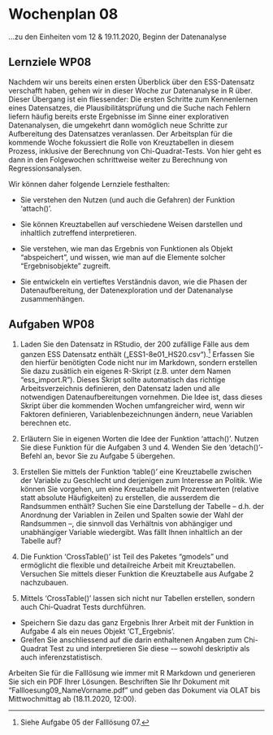 # Wochenplan 08

...zu den Einheiten vom 12 & 19.11.2020, Beginn der Datenanalyse

## Lernziele WP08

Nachdem wir uns bereits einen ersten Überblick über den ESS-Datensatz verschafft haben, gehen wir in dieser Woche zur Datenanalyse in R über. Dieser Übergang ist ein fliessender: Die ersten Schritte zum Kennenlernen eines Datensatzes, die Plausibilitätsprüfung und die Suche nach  Fehlern liefern häufig bereits erste Ergebnisse im Sinne einer explorativen Datenanalysen, die umgekehrt dann womöglich neue Schritte zur Aufbereitung des Datensatzes veranlassen. Der Arbeitsplan für die kommende Woche fokussiert die Rolle von Kreuztabellen in diesem Prozess, inklusive der Berechnung von Chi-Quadrat-Tests. Von hier geht es dann in den Folgewochen schrittweise weiter zu Berechnung von Regressionsanalysen.

Wir können daher folgende Lernziele festhalten:

- Sie verstehen den Nutzen (und auch die Gefahren) der Funktion 'attach()'.

- Sie können Kreuztabellen auf verschiedene Weisen darstellen und inhaltlich zutreffend interpretieren.

- Sie verstehen, wie man das Ergebnis von Funktionen als Objekt "abspeichert", und wissen, wie man auf die Elemente solcher "Ergebnisobjekte" zugreift.

- Sie entwickeln ein vertieftes Verständnis davon, wie die Phasen der Datenaufbereitung, der Datenexploration und der Datenanalyse zusammenhängen. 


## Aufgaben WP08

1. Laden Sie den Datensatz in RStudio, der 200 zufällige Fälle aus dem ganzen ESS Datensatz enthält („ESS1-8e01_HS20.csv“).[^1] Erfassen Sie den hierfür benötigten Code nicht nur im Markdown, sondern erstellen Sie dazu zusätlich ein eigenes R-Skript (z.B. unter dem Namen "ess_import.R"). Dieses Skript sollte automatisch das richtige Arbeitsverzeichnis definieren, den Datensatz laden und alle notwendigen Datenaufbereitungen vornehmen. Die Idee ist, dass dieses Skript über die kommenden Wochen umfangreicher wird, wenn wir Faktoren definieren, Variablenbezeichnungen ändern, neue Variablen berechnen etc.

2. Erläutern Sie in eigenen Worten die Idee der Funktion 'attach()'. Nutzen Sie diese Funktion für die Aufgaben 3 und 4. Wenden Sie den 'detach()'-Befehl an, bevor Sie zu Aufgabe 5 übergehen. 

3. Erstellen Sie mittels der Funktion 'table()' eine Kreuztabelle zwischen der Variable zu Geschlecht und derjenigen zum Interesse an Politik. Wie können Sie vorgehen, um eine Kreuztabelle mit Prozentwerten (relative statt absolute Häufigkeiten) zu erstellen, die ausserdem die Randsummen enthält? Suchen Sie eine Darstellung der Tabelle -- d.h. der Anordnung der Variablen in Zeilen und Spalten sowie der Wahl der Randsummen --, die sinnvoll das Verhältnis von abhängiger und unabhängiger Variable wiedergibt. Was fällt Ihnen inhaltlich an der Tabelle auf?

4. Die Funktion 'CrossTable()' ist Teil des Paketes "gmodels" und ermöglicht die flexible und detailreiche Arbeit mit Kreuztabellen. Versuchen Sie mittels dieser Funktion die Kreuztabelle aus Aufgabe 2 nachzubauen.

5. Mittels 'CrossTable()' lassen sich nicht nur Tabellen erstellen, sondern auch Chi-Quadrat Tests durchführen. 
  + Speichern Sie dazu das ganz Ergebnis Ihrer Arbeit mit der Funktion in Aufgabe 4 als ein neues Objekt 'CT_Ergebnis'.
  + Greifen Sie anschliessend auf die darin enthaltenen Angaben zum Chi-Quadrat Test zu und interpretieren Sie diese -– sowohl deskriptiv als auch inferenzstatistisch.
  

Arbeiten Sie für die Falllösung wie immer mit R Markdown und generieren Sie sich ein PDF Ihrer Lösungen. Beschriften Sie Ihr Dokument mit "Fallloesung09_NameVorname.pdf" und geben das Dokument via OLAT bis Mittwochmittag ab (18.11.2020, 12:00).

[^1]: Siehe Aufgabe 05 der Falllösung 07.
